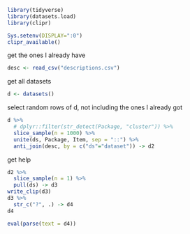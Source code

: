 ```r
library(tidyverse)
library(datasets.load)
library(clipr)
```

```r
Sys.setenv(DISPLAY=":0")
clipr_available()
```


get the ones I already have

```r
desc <- read_csv("descriptions.csv")
```



get all datasets

```r
d <- datasets()
```

select random rows of d, not including the ones I already got

```r
d %>%
  # dplyr::filter(str_detect(Package, "cluster")) %>% 
  slice_sample(n = 1000) %>% 
  unite(ds, Package, Item, sep = "::") %>% 
  anti_join(desc, by = c("ds"="dataset")) -> d2
```



get help

```r
d2 %>% 
  slice_sample(n = 1) %>% 
  pull(ds) -> d3
write_clip(d3)
d3 %>% 
  str_c("?", .) -> d4
d4
```

```r
eval(parse(text = d4))
```

